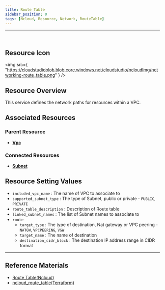 ```yaml
---
title: Route Table
sidebar_position: 0
tags: [Ncloud, Resource, Network, RouteTable]
---
```


<hr />
<br />

## Resource Icon

<img
    src={
        "https://cloudstudioblob.blob.core.windows.net/cloudstudio/ncloudImg/networking-route_table.png"
    }
/>

## Resource Overview

This service defines the network paths for resources within a VPC.

## Associated Resources

### Parent Resource

-   [**Vpc**](https://docs.cstudio.app/en/docs/resource/ncloud/Networking/Vpc)

### Connected Resources

-   [**Subnet**](https://docs.cstudio.app/en/docs/resource/ncloud/Networking/Subnet)

## Resource Setting Values

-   `included_vpc_name` : The name of VPC to associate to
-   `supported_subnet_type` : The type of Subnet, public or private - `PUBLIC`, `PRIVATE`
-   `route_table_description` : Description of Route table
-   `linked_subnet_names` : The list of Subnet names to associate to
-   `route`
    -   `target_type` : The type of destination, Nat gateway or VPC peering - `NATGW`, `VPCPEERING`, `VGW`
    -   `target_name` : The name of destination
    -   `destination_cidr_block` : The destination IP address range in CIDR format

---

## Reference Materials

-   [Route Table(Ncloud)](https://guide.ncloud-docs.com/docs/networking-vpc-vpcdetailedroutetable)
-   [ncloud_route_table(Terraform)](https://registry.terraform.io/providers/NaverCloudPlatform/ncloud/latest/docs/resources/route_table)
